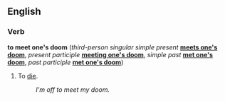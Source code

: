 ==English==

===Verb===
'''to meet one's doom''' (''third-person singular simple present'' '''[[meets one's doom]]''', ''present participle'' '''[[meeting one's doom]]''', ''simple past'' '''[[met one's doom]]''', ''past participle'' '''[[met one's doom]]''')

# To [[die]].
#:''I'm off to meet my doom.''